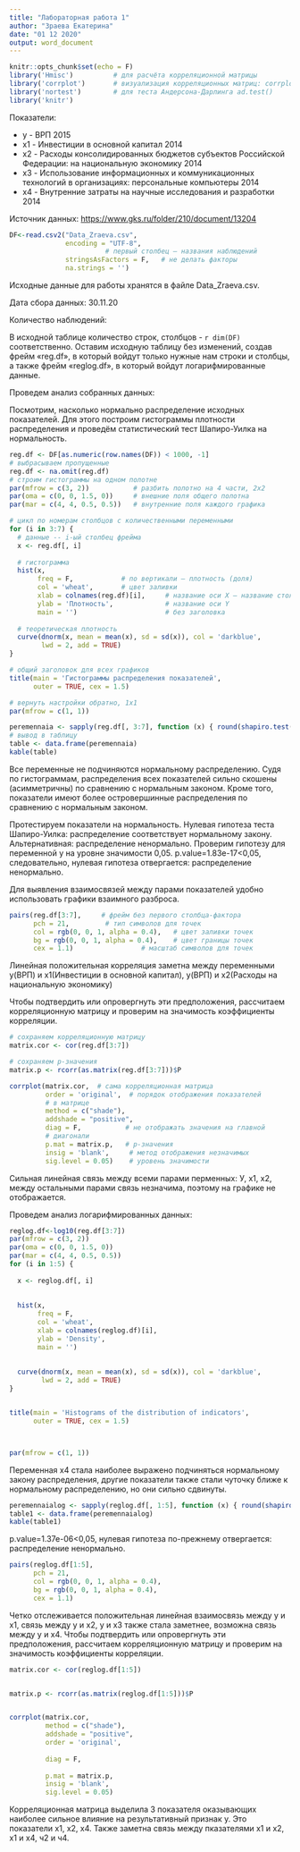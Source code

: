 ---
title: "Лабораторная работа 1"
author: "Зраева Екатерина"
date: "01 12 2020"
output: word_document
---

```{r setup, include=FALSE}
knitr::opts_chunk$set(echo = F)
library('Hmisc')          # для расчёта корреляционной матрицы
library('corrplot')       # визуализация корреляционных матриц: corrplot()
library('nortest')        # для теста Андерсона-Дарлинга ad.test()
library('knitr')
```
Показатели:

- y - ВРП 2015
- x1 - Инвестиции в основной капитал 2014
- x2 - Расходы консолидированных бюджетов субъектов Российской Федерации: на национальную экономику 2014
- x3 - Использование информационных и коммуникационных технологий в организациях: персональные компьютеры 2014
- x4 - Внутренние затраты на научные исследования и разработки 2014

Источник данных: <https://www.gks.ru/folder/210/document/13204>

```{r}
DF<-read.csv2("Data_Zraeva.csv",
              encoding = "UTF-8",
                        # первый столбец – названия наблюдений
              stringsAsFactors = F,   # не делать факторы
              na.strings = '')
```

Исходные данные для работы хранятся в файле Data_Zraeva.csv.

Дата сбора данных: 30.11.20

Количество наблюдений:

В исходной таблице количество строк, столбцов - 
`r dim(DF)` соответственно. Оставим исходную таблицу без изменений, создав фрейм
«reg.df», в который войдут только нужные нам строки и столбцы, а также фрейм
«reglog.df», в который войдут логарифмированные данные.

Проведем анализ собранных данных:

Посмотрим, насколько нормально распределение исходных
показателей. Для этого построим гистограммы плотности распределения
и проведём статистический тест Шапиро-Уилка на нормальность.

```{r}
reg.df <- DF[as.numeric(row.names(DF)) < 1000, -1]
# выбрасываем пропущенные
reg.df <- na.omit(reg.df)
# строим гистограммы на одном полотне 
par(mfrow = c(3, 2))           # разбить полотно на 4 части, 2x2
par(oma = c(0, 0, 1.5, 0))     # внешние поля общего полотна
par(mar = c(4, 4, 0.5, 0.5))   # внутренние поля каждого графика

# цикл по номерам столбцов с количественными переменными
for (i in 3:7) {
  # данные -- i-ый столбец фрейма
  x <- reg.df[, i]
  
  # гистограмма
  hist(x,
       freq = F,            # по вертикали – плотность (доля)
       col = 'wheat',       # цвет заливки
       xlab = colnames(reg.df)[i],     # название оси X – название столбца 
       ylab = 'Плотность',             # название оси Y
       main = '')                      # без заголовка
  
  # теоретическая плотность
  curve(dnorm(x, mean = mean(x), sd = sd(x)), col = 'darkblue', 
        lwd = 2, add = TRUE)
}

# общий заголовок для всех графиков
title(main = 'Гистограммы распределения показателей', 
      outer = TRUE, cex = 1.5)

# вернуть настройки обратно, 1x1
par(mfrow = c(1, 1))
```
```{r}
peremennaia <- sapply(reg.df[, 3:7], function (x) { round(shapiro.test(x)$statistic, 2)})
# вывод в таблицу
table <- data.frame(peremennaia)
kable(table)
```
Все переменные не подчиняются нормальному распределению.  Судя по гистограммам, распределения
всех показателей сильно скошены (асимметричны) по сравнению
с нормальным законом. Кроме того, показатели имеют более островершинные
распределения по сравнению с нормальным законом.

Протестируем показатели на нормальность. Нулевая гипотеза теста
Шапиро-Уилка: распределение соответствует нормальному закону.
Альтернативная: распределение ненормально. Проверим гипотезу для
переменной y на уровне значимости 0,05.
p.value=1.83e-17<0,05, следовательно, нулевая гипотеза 
отвергается: распределение ненормально.

Для выявления взаимосвязей между парами показателей
удобно использовать графики взаимного разброса.

```{r}
pairs(reg.df[3:7],     # фрейм без первого столбца-фактора
      pch = 21,         # тип символов для точек
      col = rgb(0, 0, 1, alpha = 0.4),   # цвет заливки точек
      bg = rgb(0, 0, 1, alpha = 0.4),    # цвет границы точек
      cex = 1.1)                 # масштаб символов для точек

```

Линейная положительная корреляция заметна между переменными y(ВРП) и x1(Инвестиции в основной капитал), y(ВРП) и x2(Расходы на национальную экономику)

Чтобы подтвердить или опровергнуть эти предположения, рассчитаем
корреляционную матрицу и проверим на значимость коэффициенты
корреляции.

```{r}
# сохраняем корреляционную матрицу
matrix.cor <- cor(reg.df[3:7])

# сохраняем p-значения
matrix.p <- rcorr(as.matrix(reg.df[3:7]))$P

corrplot(matrix.cor,  # сама корреляционная матрица
         order = 'original',  # порядок отображения показателей 
         # в матрице
         method = c("shade"),
         addshade = "positive",
         diag = F,           # не отображать значения на главной 
         # диагонали
         p.mat = matrix.p,   # p-значения
         insig = 'blank',     # метод отображения незначимых
         sig.level = 0.05)    # уровень значимости
```

Сильная линейная связь между всеми парами перменных: У, х1, х2, между остальными парами связь незначима, поэтому на графике не отображается.


Проведем анализ логарифмированных данных:

```{r}
reglog.df<-log10(reg.df[3:7])
par(mfrow = c(3, 2))
par(oma = c(0, 0, 1.5, 0))
par(mar = c(4, 4, 0.5, 0.5)) 
for (i in 1:5) {
 
  x <- reglog.df[, i]
  
 
  hist(x,
       freq = F,           
       col = 'wheat',      
       xlab = colnames(reglog.df)[i],    
       ylab = 'Density',            
       main = '')                      
  
 
  curve(dnorm(x, mean = mean(x), sd = sd(x)), col = 'darkblue', 
        lwd = 2, add = TRUE)
}


title(main = 'Histograms of the distribution of indicators', 
      outer = TRUE, cex = 1.5)



par(mfrow = c(1, 1))
```

Переменная х4 стала наиболее выражено подчиняться нормальному закону распределения, другие показатели также стали чуточку ближе к нормальному распределению, но они сильно сдвинуты.

```{r}
peremennaialog <- sapply(reglog.df[, 1:5], function (x) { round(shapiro.test(x)$statistic, 2)})
table1 <- data.frame(peremennaialog)
kable(table1)

```

p.value=1.37e-06<0,05, нулевая гипотеза по-прежнему 
отвергается: распределение ненормально.

```{r}
pairs(reglog.df[1:5],   
      pch = 21,         
      col = rgb(0, 0, 1, alpha = 0.4),   
      bg = rgb(0, 0, 1, alpha = 0.4),   
      cex = 1.1)       
```

Четко отслеживается положительная линейная взаимосвязь между у и х1, связь между у и х2, у и х3 также стала заметнее, возможна связь между у и х4.
Чтобы подтвердить или опровергнуть эти предположения, рассчитаем
корреляционную матрицу и проверим на значимость коэффициенты
корреляции.
```{r}
matrix.cor <- cor(reglog.df[1:5])


matrix.p <- rcorr(as.matrix(reglog.df[1:5]))$P


corrplot(matrix.cor, 
         method = c("shade"),
         addshade = "positive", 
         order = 'original',  
        
         diag = F,           
        
         p.mat = matrix.p,  
         insig = 'blank',    
         sig.level = 0.05)   
```

Корреляционная матрица выделила 3 показателя оказывающих наиболее сильное влияние на результативный признак у. Это показатели х1, х2, х4. Также заметна связь между пказателями х1 и х2, х1 и х4, ч2 и ч4.



